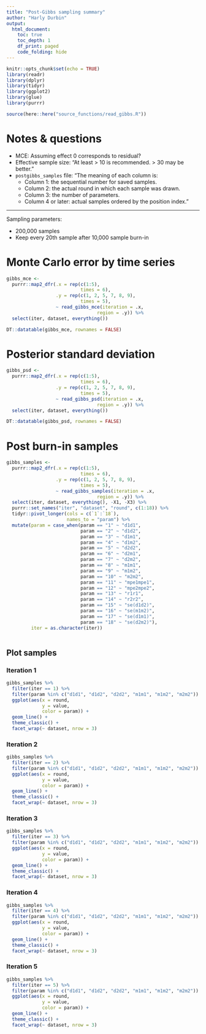 ---
title: "Post-Gibbs sampling summary"
author: "Harly Durbin"
output:
  html_document:
    toc: true
    toc_depth: 1
    df_print: paged
    code_folding: hide
---

```{r setup, include=FALSE}
knitr::opts_chunk$set(echo = TRUE)
library(readr)
library(dplyr)
library(tidyr)
library(ggplot2)
library(glue)
library(purrr)

source(here::here("source_functions/read_gibbs.R"))
```

# Notes & questions

* MCE: Assuming effect 0 corresponds to residual?
* Effective sample size: "At least > 10 is recommended. > 30 may be better."
* `postgibbs_samples` file: "The meaning of each column is:
    + Column 1: the sequential number for saved samples.
    + Column 2: the actual round in which each sample was drawn.
    + Column 3: the number of parameters.
    + Column 4 or later: actual samples ordered by the position index."

---

Sampling parameters:

* 200,000 samples
* Keep every 20th sample after 10,000 sample burn-in

# Monte Carlo error by time series 

```{r, message= FALSE, warning=FALSE}
gibbs_mce <-
  purrr::map2_dfr(.x = rep(c(1:5), 
                           times = 6),
                  .y = rep(c(1, 2, 5, 7, 8, 9),
                           times = 5),
                  ~ read_gibbs_mce(iteration = .x,
                                 region = .y)) %>% 
  select(iter, dataset, everything())
```

```{r, echo=FALSE}
DT::datatable(gibbs_mce, rownames = FALSE)
```

# Posterior standard deviation

```{r, message= FALSE, warning=FALSE}
gibbs_psd <-
  purrr::map2_dfr(.x = rep(c(1:5), 
                           times = 6),
                  .y = rep(c(1, 2, 5, 7, 8, 9),
                           times = 5),
                  ~ read_gibbs_psd(iteration = .x,
                                 region = .y)) %>% 
  select(iter, dataset, everything())

```

```{r, echo=FALSE}
DT::datatable(gibbs_psd, rownames = FALSE)
```

# Post burn-in samples

```{r, message= FALSE, warning=FALSE}
gibbs_samples <-
  purrr::map2_dfr(.x = rep(c(1:5), 
                           times = 6),
                  .y = rep(c(1, 2, 5, 7, 8, 9),
                           times = 5),
                  ~ read_gibbs_samples(iteration = .x,
                                 region = .y)) %>% 
  select(iter, dataset, everything(), -X1, -X3) %>% 
  purrr::set_names("iter", "dataset", "round", c(1:18)) %>% 
  tidyr::pivot_longer(cols = c(`1`:`18`),
                      names_to = "param") %>% 
  mutate(param = case_when(param == "1" ~ "d1d1",
                           param == "2" ~ "d1d2",
                           param == "3" ~ "d1m1",
                           param == "4" ~ "d1m2",
                           param == "5" ~ "d2d2",
                           param == "6" ~ "d2m1",
                           param == "7" ~ "d2m2",
                           param == "8" ~ "m1m1",
                           param == "9" ~ "m1m2",
                           param == "10" ~ "m2m2",
                           param == "11" ~ "mpe1mpe1",
                           param == "12" ~ "mpe2mpe2",
                           param == "13" ~ "r1r1",
                           param == "14" ~ "r2r2",
                           param == "15" ~ "se(d1d2)",
                           param == "16" ~ "se(m1m2)",
                           param == "17" ~ "se(d1m1)",
                           param == "18" ~ "se(d2m2)"),
         iter = as.character(iter))
  
``` 

## Plot samples {.tabset}

### Iteration 1

```{r, fig.width=12, fig.height=10}
gibbs_samples %>% 
  filter(iter == 1) %>% 
  filter(param %in% c("d1d1", "d1d2", "d2d2", "m1m1", "m1m2", "m2m2")) %>% 
  ggplot(aes(x = round,
             y = value,
             color = param)) +
  geom_line() +
  theme_classic() +
  facet_wrap(~ dataset, nrow = 3)

```

### Iteration 2

```{r, fig.width=12, fig.height=10}
gibbs_samples %>% 
  filter(iter == 2) %>% 
  filter(param %in% c("d1d1", "d1d2", "d2d2", "m1m1", "m1m2", "m2m2")) %>% 
  ggplot(aes(x = round,
             y = value,
             color = param)) +
  geom_line() +
  theme_classic() +
  facet_wrap(~ dataset, nrow = 3)

```

### Iteration 3

```{r, fig.width=12, fig.height=10}
gibbs_samples %>% 
  filter(iter == 3) %>% 
  filter(param %in% c("d1d1", "d1d2", "d2d2", "m1m1", "m1m2", "m2m2")) %>% 
  ggplot(aes(x = round,
             y = value,
             color = param)) +
  geom_line() +
  theme_classic() +
  facet_wrap(~ dataset, nrow = 3)

```

### Iteration 4

```{r, fig.width=12, fig.height=10}
gibbs_samples %>% 
  filter(iter == 4) %>% 
  filter(param %in% c("d1d1", "d1d2", "d2d2", "m1m1", "m1m2", "m2m2")) %>% 
  ggplot(aes(x = round,
             y = value,
             color = param)) +
  geom_line() +
  theme_classic() +
  facet_wrap(~ dataset, nrow = 3)

```


### Iteration 5

```{r, fig.width=12, fig.height=10}
gibbs_samples %>% 
  filter(iter == 5) %>% 
  filter(param %in% c("d1d1", "d1d2", "d2d2", "m1m1", "m1m2", "m2m2")) %>% 
  ggplot(aes(x = round,
             y = value,
             color = param)) +
  geom_line() +
  theme_classic() +
  facet_wrap(~ dataset, nrow = 3)

```

